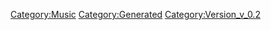 {{Music
 |Name=不確定性☆COSMIC MOVEMENT
 |ID=24
 |Cov=24
 |Cd=14
 |Nam=24
 |Div=24
 |Ma=1
 |SerieId=1
 |SerieLogoId=1
 |WavId=24
 |VariationId=0
 |Dsc=24
 |Strt=10
 |ValkyrieBattle=1
 |ValkyrieIntro=1
 |ValkyrieIntroSky=1
 |DivaSolo=1
 |DivaMulti=3
 |Exp=1
 |OfficialName=不確定性☆COSMIC MOVEMENT
 |VocalName=ワルキューレ　美雲ΔJUNNA　フレイアΔ鈴木みのり<br />カナメΔ安野希世乃　レイナΔ東山奈央　マキナΔ西田望見
 |Description=作品：マクロスΔ<br /><br />歌手：ワルキューレ<br />　　　美雲ΔJUNNA　フレイアΔ鈴木みのり<br />　　　カナメΔ安野希世乃　レイナΔ東山奈央<br />　　　マキナΔ西田望見<br /><br />作詞：深川琴美、六ツ見純代、渡邊亜希子、姉田ウ夢ヤ<br />作曲：姉田ウ夢ヤ
 |StoryTitle=「リンゴ大好き、フレイア・ヴィオン14歳！」
 |StoryDesc=惑星ランドールでのワクチンライブ。<br /><br />フレイアは、憧れだったワルキューレのメンバーとして<br />迎える初めてのライブに緊張を隠すことができない。<br />一方のハヤテも、これが入隊してから初めてのライブ。<br />2人の衝撃デビューステージは一体どうなるのか…？
 |BuyURL=https://recochoku.jp/song/S1003321337/
 |BannerId=4
 |AnmStoreURL=https://anime.dmkt-sp.jp/animestore/ci_pc?workId=20867
}}
[[Category:Music]]
[[Category:Generated]]
[[Category:Version_v_0.2]]
